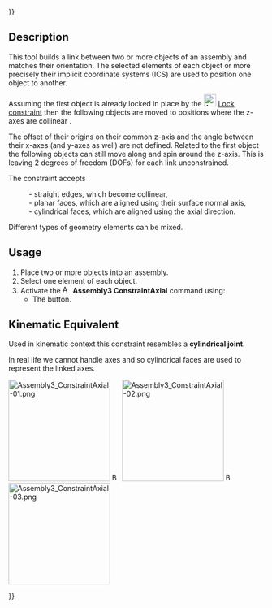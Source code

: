 {{UnfinishedDocu{{#translation:}}}}
<languages/>

{{Docnav
|[[Assembly3_ConstraintAttachment|Attachment]]
|[[Assembly3_ConstraintSameOrientation|Same orientation]]
|[[Assembly3_Workbench|Assembly3]]
|IconL = Part_Attachment.svg
|IconR = Assembly_ConstraintSameOrientation.svg
|IconC = Assembly3_workbench_icon.svg
}}

{{GuiCommand
|Name=Assembly3 ConstraintAxial
|Icon=Assembly_ConstraintAxial.svg
|Workbenches=[[Assembly3_Workbench|Assembly3]]
}}

==Description==

This tool builds a link between two or more objects of an assembly and matches their orientation. The selected elements of each object or more precisely their implicit coordinate systems (ICS) are used to position one object to another.

Assuming the first object is already locked in place by the [[Image:Assembly_ConstraintLock.svg‎‎|24px]] [[Assembly3_ConstraintLock|Lock constraint]] then the following objects are moved to positions where the z-axes are collinear .

The offset of their origins on their common z-axis and the angle between their x-axes (and y-axes as well) are not defined. Related to the first object the following objects can still move along and spin around the z-axis. This is leaving 2 degrees of freedom (DOFs) for each link unconstrained.

The constraint accepts
:- straight edges, which become collinear,
:- planar faces, which are aligned using their surface normal axis,
:- cylindrical faces, which are aligned using the axial direction.
Different types of geometry elements can be mixed.

==Usage== 

# Place two or more objects into an assembly.
# Select one element of each object.
# Activate the [[Image:Assembly_ConstraintAxial.svg|16px]] '''Assembly3 ConstraintAxial''' command using:
#* The {{Button|[[Image:Assembly_ConstraintAxial.svg|16px]] [[Assembly3_ConstraintAxial|Create "AxialAlignment" constraint]]}} button.

== Kinematic Equivalent ==

Used in kinematic context this constraint resembles a '''cylindrical joint'''.

In real life we cannot handle axes and so cylindrical faces are used to represent the linked axes.

[[Image:Assembly3_ConstraintAxial-01.png|200px|link=]] [[Image:Button_right.svg|16px|link=]]
[[Image:Assembly3_ConstraintAxial-02.png|200px|link=]] [[Image:Button_right.svg|16px|link=]]
[[Image:Assembly3_ConstraintAxial-03.png|200px|link=]]

{{Caption|Constrained objects before and after running the solver and then slid along the axis}}

   
{{Docnav
|[[Assembly3_ConstraintAttachment|Attachment]]
|[[Assembly3_ConstraintSameOrientation|Same orientation]]
|[[Assembly3_Workbench|Assembly3]]
|IconL = Part_Attachment.svg
|IconR = Assembly_ConstraintSameOrientation.svg
|IconC = Assembly3_workbench_icon.svg
}}

{{Userdocnavi{{#translation:}}}}